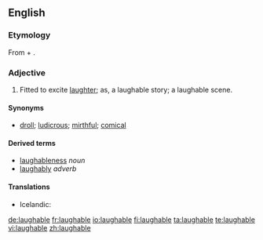 ==English==

===Etymology===
From {{term|laugh}} + {{term|-able}}.

===Adjective===
{{en-adj}}

# Fitted to excite [[laughter]]; as, a laughable story; a laughable scene.

====Synonyms====
*[[droll]]; [[ludicrous]]; [[mirthful]]; [[comical]]

====Derived terms====
*[[laughableness]] ''noun''
*[[laughably]] ''adverb''

====Translations====
{{trans-top|fitted to exite laughter}}
* Icelandic: {{t|is|hlægilegur}}
{{trans-mid}}
{{trans-bottom}}

[[de:laughable]]
[[fr:laughable]]
[[io:laughable]]
[[fi:laughable]]
[[ta:laughable]]
[[te:laughable]]
[[vi:laughable]]
[[zh:laughable]]